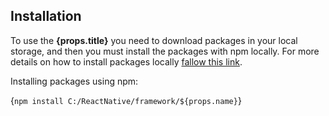 ## Installation

To use the **{props.title}** you need to download packages in your local storage, and then you must install the packages with npm locally.
For more details on how to install packages locally [fallow this link](./getting-started/installation.mdx).

Installing packages using npm:



<CodeBlock language="bash">{`npm install C:/ReactNative/framework/${props.name}`}</CodeBlock>